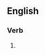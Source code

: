 ==English==

===Verb===
{{head|en|verb form}}

# {{present participle of|disgruntle|lang=en|nocat=1}}